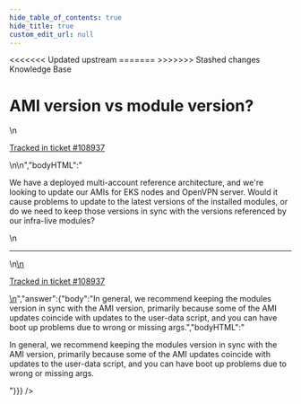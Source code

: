 ```yaml
---
hide_table_of_contents: true
hide_title: true
custom_edit_url: null
---
```



<head>
<<<<<<< Updated upstream
  <link rel="canonical" href="https://github.com/tnn-gruntwork-io/knowledge-base/discussions/494" />
=======
  <link rel="canonical" href="https://github.com/tnn-gruntwork-io/knowledge-base/discussions/494" />
>>>>>>> Stashed changes
</head>

<CenterLayout>
<span className="searchCategory">Knowledge Base</span>
<h1>AMI version vs module version?</h1>
<GitHub discussion={{"id":"D_kwDOF8slf84AQBij","number":494,"author":{"login":"yorinasub17"},"title":"AMI version vs module version?","body":"\nWe have a deployed multi-account reference architecture, and we're looking to update our AMIs for EKS nodes and OpenVPN server.  Would it cause problems to update to the latest versions of the installed modules, or do we need to keep those versions in sync with the versions referenced by our infra-live modules?\n\n---\n\n<ins datetime=\"2022-07-07T15:33:45Z\">\n  <p><a href=\"https://support.gruntwork.io/hc/requests/108937\">Tracked in ticket #108937</a></p>\n</ins>\n","bodyHTML":"<p dir=\"auto\">We have a deployed multi-account reference architecture, and we're looking to update our AMIs for EKS nodes and OpenVPN server.  Would it cause problems to update to the latest versions of the installed modules, or do we need to keep those versions in sync with the versions referenced by our infra-live modules?</p>\n<hr>\n<ins datetime=\"2022-07-07T15:33:45Z\">\n  <p dir=\"auto\"><a href=\"https://support.gruntwork.io/hc/requests/108937\" rel=\"nofollow\">Tracked in ticket #108937</a></p>\n</ins>","answer":{"body":"In general, we recommend keeping the modules version in sync with the AMI version, primarily because some of the AMI updates coincide with updates to the user-data script, and you can have boot up problems due to wrong or missing args.","bodyHTML":"<p dir=\"auto\">In general, we recommend keeping the modules version in sync with the AMI version, primarily because some of the AMI updates coincide with updates to the user-data script, and you can have boot up problems due to wrong or missing args.</p>"}}} />

</CenterLayout>
  

<!-- ##DOCS-SOURCER-START
{
  "sourcePlugin": "github-discussions",
  "hash": "e023aba7c1b27fe554ce26a0ab9ddcc0"
}
##DOCS-SOURCER-END -->
